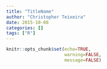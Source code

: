 ```yaml
---
title: "TitleName"
author: "Christopher Teixeira"
date: 2015-10-08
categories: []
tags: ["R"]
---
```


```r
knitr::opts_chunk$set(echo=TRUE,
                      warning=FALSE, 
                      message=FALSE)
```
